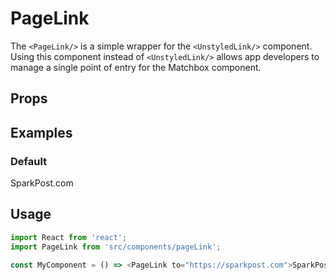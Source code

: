
<Meta title="Links|PageLink" component={PageLink}/>

# PageLink

The `<PageLink/>` is a simple wrapper for the `<UnstyledLink/>` component. Using this component instead of `<UnstyledLink/>` allows app developers to manage a single point of entry for the Matchbox component.

## Props

<props of={PageLink}/>

## Examples

### Default

<Preview>
  <Router>
    <PageLink to="https://sparkpost.com">SparkPost.com</PageLink>
  </Router>
</Preview>

## Usage

```js
import React from 'react';
import PageLink from 'src/components/pageLink';

const MyComponent = () => <PageLink to="https://sparkpost.com">SparkPost.com</PageLink>;
```
